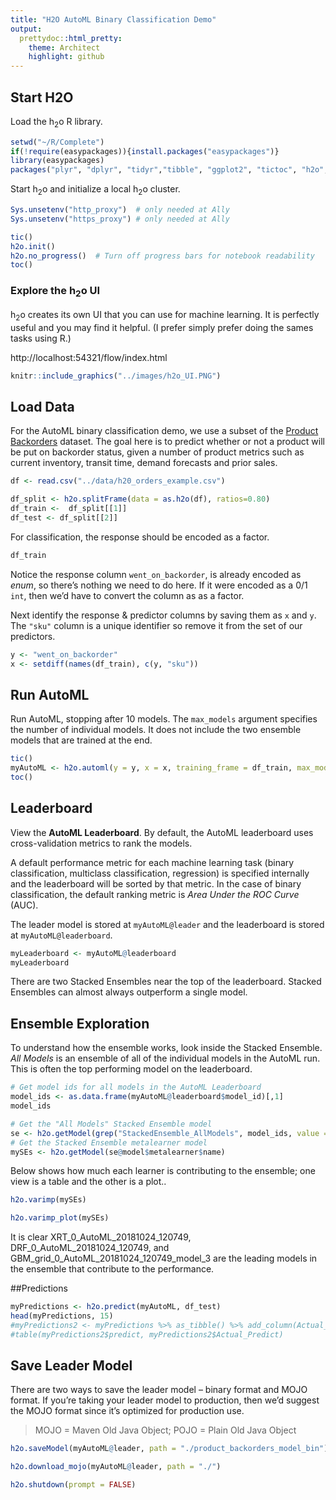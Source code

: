 ```yaml
---
title: "H2O AutoML Binary Classification Demo"
output:
  prettydoc::html_pretty:
    theme: Architect
    highlight: github
---
```


## Start H2O

Load the h~2~o R library.

```r
setwd("~/R/Complete")
if(!require(easypackages)){install.packages("easypackages")}
library(easypackages)
packages("plyr", "dplyr", "tidyr","tibble", "ggplot2", "tictoc", "h2o", prompt = TRUE)
```

Start h~2~o and initialize a local h~2~o cluster.

```r
Sys.unsetenv("http_proxy")  # only needed at Ally
Sys.unsetenv("https_proxy") # only needed at Ally

tic()
h2o.init()
h2o.no_progress()  # Turn off progress bars for notebook readability
toc()
```

### Explore the h~2~o UI

h~2~o creates its own UI that you can use for machine learning.  It is perfectly useful and you may find it helpful.  (I prefer simply prefer doing the sames tasks using R.)

http://localhost:54321/flow/index.html 

```r
knitr::include_graphics("../images/h2o_UI.PNG")
```

## Load Data

For the AutoML binary classification demo, we use a subset of the [Product Backorders](https://www.kaggle.com/tiredgeek/predict-bo-trial/data) dataset.  The goal here is to predict whether or not a product will be put on backorder status, given a number of product metrics such as current inventory, transit time, demand forecasts and prior sales.

```r
df <- read.csv("../data/h20_orders_example.csv")
```

```r
df_split <- h2o.splitFrame(data = as.h2o(df), ratios=0.80)
df_train <-  df_split[[1]]
df_test <- df_split[[2]]
```

For classification, the response should be encoded as a factor.

```r
df_train
```

Notice the response column `went_on_backorder`, is already encoded as *enum*, so there's nothing we need to do here.  If it were encoded as a 0/1 `int`, then we'd have to convert the column as as a factor.

Next identify the response & predictor columns by saving them as `x` and `y`.  The `"sku"` column is a unique identifier so remove it  from the set of our predictors.

```r
y <- "went_on_backorder"
x <- setdiff(names(df_train), c(y, "sku"))
```

## Run AutoML 

Run AutoML, stopping after 10 models.  The `max_models` argument specifies the number of individual models.  It does not include the two ensemble models that are trained at the end.

```r
tic()
myAutoML <- h2o.automl(y = y, x = x, training_frame = df_train, max_models = 10, seed = 1)
toc()
```

## Leaderboard

View the **AutoML Leaderboard**.  By default, the AutoML leaderboard uses cross-validation metrics to rank the models.  

A default performance metric for each machine learning task (binary classification, multiclass classification, regression) is specified internally and the leaderboard will be sorted by that metric.  In the case of binary classification, the default ranking metric is *Area Under the ROC Curve* (AUC).  

The leader model is stored at `myAutoML@leader` and the leaderboard is stored at `myAutoML@leaderboard`.

```r
myLeaderboard <- myAutoML@leaderboard
myLeaderboard
```

There are two Stacked Ensembles near the top of the leaderboard.  Stacked Ensembles can almost always outperform a single model.

## Ensemble Exploration

To understand how the ensemble works, look inside the Stacked Ensemble.  *All Models* is an ensemble of all of the individual models in the AutoML run.  This is often the top performing model on the leaderboard.

```r
# Get model ids for all models in the AutoML Leaderboard
model_ids <- as.data.frame(myAutoML@leaderboard$model_id)[,1]
model_ids
```

```r
# Get the "All Models" Stacked Ensemble model
se <- h2o.getModel(grep("StackedEnsemble_AllModels", model_ids, value = TRUE)[1])
# Get the Stacked Ensemble metalearner model
mySEs <- h2o.getModel(se@model$metalearner$name)
```

Below shows how much each learner is contributing to the ensemble; one view is a table and the other is a plot.. 

```r
h2o.varimp(mySEs)
```

```r
h2o.varimp_plot(mySEs)
```

It is clear XRT_0_AutoML_20181024_120749, DRF_0_AutoML_20181024_120749, and GBM_grid_0_AutoML_20181024_120749_model_3 are the leading models in the ensemble that contribute to the performance.

##Predictions

```r
myPredictions <- h2o.predict(myAutoML, df_test)
head(myPredictions, 15)
#myPredictions2 <- myPredictions %>% as_tibble() %>% add_column(Actual_Predict=as.tibble(df_test)$went_on_backorder)
#table(myPredictions2$predict, myPredictions2$Actual_Predict)
```

## Save Leader Model

There are two ways to save the leader model -- binary format and MOJO format.  If you're taking your leader model to production, then we'd suggest the MOJO format since it's optimized for production use.

> MOJO = Maven Old Java Object;  POJO = Plain Old Java Object

```r
h2o.saveModel(myAutoML@leader, path = "./product_backorders_model_bin")
```

```r
h2o.download_mojo(myAutoML@leader, path = "./")
```

```r
h2o.shutdown(prompt = FALSE)
```
